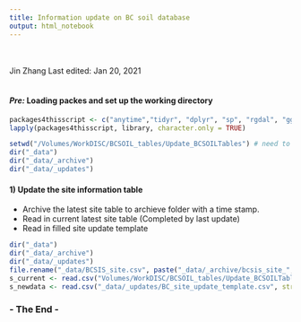 ```yaml
---
title: Information update on BC soil database  
output: html_notebook
---
```

<br></br>
Jin Zhang 
Last edited: Jan 20, 2021 
<br></br>

#### <em> Pre: </em> Loading packes and set up the working directory


```r
packages4thisscript <- c("anytime","tidyr", "dplyr", "sp", "rgdal", "ggplot2", "stringr")
lapply(packages4thisscript, library, character.only = TRUE)
```

```r
setwd("/Volumes/WorkDISC/BCSOIL_tables/Update_BCSOILTables") # need to set up the workDirectory accordingly 
dir("_data")
dir("_data/_archive")
dir("_data/_updates")
```
#### 1) Update the site information table  
 - Archive the latest site table to archieve folder with a time stamp. 
 - Read in current latest site table (Completed by last update)
 - Read in filled site update template 

```r

dir("_data")
dir("_data/_archive")
dir("_data/_updates")
file.rename("_data/BCSIS_site.csv", paste("_data/_archive/bcsis_site_", Sys.time(), ".csv", sep = ""))
s_current <- read.csv("Volumes/WorkDISC/BCSOIL_tables/Update_BCSOILTables/_data/BCSIS_site.csv", stringsAsFactors = FALSE)
s_newdata <- read.csv("_data/_updates/BC_site_update_template.csv", stringsAsFactors = FALSE)

```

### - The End - 

